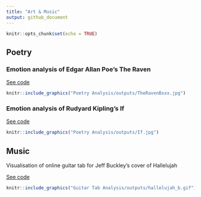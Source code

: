 ```yaml
---
title: "Art & Music"
output: github_document
---
```


```r
knitr::opts_chunk$set(echo = TRUE)
```

## Poetry

### Emotion analysis of Edgar Allan Poe's The Raven

<a href="https://github.com/filmicaesthetic/Art-and-Music/blob/main/Poetry%20Analysis/scripts/PoetryAnalysis.R">See code</a>

```r
knitr::include_graphics("Poetry Analysis/outputs/TheRavenBxxx.jpg")
```

### Emotion analysis of Rudyard Kipling's If

<a href="https://github.com/filmicaesthetic/Art-and-Music/blob/main/Poetry%20Analysis/scripts/RudyardKipling.R">See code</a>

```r
knitr::include_graphics("Poetry Analysis/outputs/If.jpg")
```

## Music

Visualisation of online guitar tab for Jeff Buckley's cover of Hallelujah

<a href="https://github.com/filmicaesthetic/Art-and-Music/tree/main/Guitar%20Tab%20Analysis/scripts">See code</a>

```r
knitr::include_graphics("Guitar Tab Analysis/outputs/hallelujah_b.gif")
```
